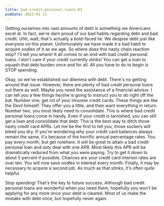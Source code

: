 ```yaml
---
title: bad-credit-personal-loans-03
pubDate: 2023-01-11
---
```


Getting ourselves into vast amounts of debt is something we Americans excel at. In fact, we're darn proud of our bad habits regarding debt and bad credit. Uhh, wait; that's actually a bold-faced lie. We despise debt just like everyone on this planet. Unfortunately we have made it a bad habit to acquire oodles of it as we age. So where does this nasty chain reaction stop? I'll tell you where! It all comes to an end with bad credit personal loans. I don't care if your credit currently stinks! You can get a loan to squash that debt burden once and for all. All you have to do to begin is STOP spending. 

Okay, so we've established our dilemma with debt. There's no getting around that issue. However, there are plenty of bad credit personal loans out there as well. Maybe you need the assistance of a financial advisor. I can tell you a few things he/she is going to instruct you to do right off the bat. Number one; get rid of your irksome credit cards. These things are like the Devil himself. They offer you a little, and then want everything in return. Number two, you most likely need to consolidate. This is where bad credit personal loans come in handy. Even if your credit is tarnished, you can still get a loan and consolidate that debt. This is the best way to ditch those nasty credit card APRs. Let me be the first to tell you, those suckers will bleed you dry. If you're wondering why your credit card balances always remain the same, it's because of the horrific annual percentage rates. You pay every month, but get nowhere. It will be great to attain a bad credit personal loan and only deal with one APR. Most likely this APR will be dramatically reduced from what you were paying. Try to get it down to about 5 percent if possible. Chances are your credit card interest rates are over ten. You will now save oodles in interest every month. Finally, it may be necessary to acquire a second job. As much as that stinks, it's often quite helpful. 

Stop spending! That's the key to future success. Although bad credit personal loans are wonderful when you need them, hopefully you won't be applying for any more once your debt is cleared. Most of us make the mistake with debt once, but hopefully never again.